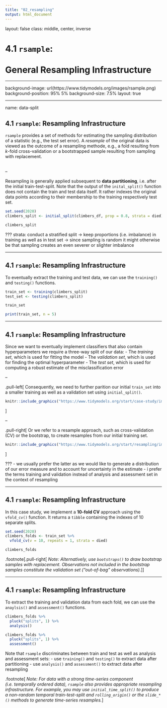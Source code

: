 ```yaml
---
title: "02_resampling"
output: html_document
---
```


layout: false
class: middle, center, inverse

# 4.1 `rsample`:<br><br>General Resampling Infrastructure

---

background-image: url(https://www.tidymodels.org/images/rsample.png)
background-position: 95% 5%
background-size: 7.5%
layout: true

---

name: data-split

## 4.1 `rsample`: Resampling Infrastructure

`rsample` provides a set of methods for estimating the sampling distribution of a statistic (e.g., the test set error). A *resample* of the original data is viewed as the outcome of a resampling methode, e.g., a fold resulting from *k*-fold cross-validation or a bootstrapped sample resulting from sampling with replacement.
<br><br>

--

Resampling is generally applied subsequent to **data partitioning**, i.e. after the initial train-test-split. Note that the output of the `inital_split()` function does not contain the train and test data itself. It rather indexes the original data points according to their membership to the training respectively test set.
```r
set.seed(2020)
climbers_split <- initial_split(climbers_df, prop = 0.8, strata = died)

climbers_split
```

???
strata: conduct a stratified split -> keep proportions (i.e. imbalance) in training as well as in test set -> since sampling is random it might otherwise be that sampling creates an even severer or slighter imbalance

---

## 4.1 `rsample`: Resampling Infrastructure

To eventually extract the training and test data, we can use the `training()` and `testing()` functions. 
```r
train_set <- training(climbers_split)
test_set <- testing(climbers_split)

train_set
```
```r
print(train_set, n = 5)
```

---

## 4.1 `rsample`: Resampling Infrastructure

Since we want to eventually implement classifiers that also contain hyperparameters we require a three-way split of our data:
- The *training set*, which is used for fitting the model
- The *validation set*, which is used for finding the optimal hyperparameter
- The *test set*, which is used for computing a robust estimate of the misclassification error

--

.pull-left[
Consequently, we need to further parition our initial `train_set` into a smaller training as well as a validation set using `initial_split()`.

```r
knitr::include_graphics("https://www.tidymodels.org/start/case-study/img/validation-split.svg")
```
]

--

.pull-right[
 Or we refer to a resample approach, such as cross-validation (CV) or the bootstrap, to create resamples from our initial training set.
 
```r
knitr::include_graphics("https://www.tidymodels.org/start/resampling/img/resampling.svg")
```
]

???
- we usually prefer the latter as we would like to generate a distribution of our error measure and to account for uncertainty in the estimate
- i prefer the terms training and validation instead of analysis and assessment set in the context of resampling

---

## 4.1 `rsample`: Resampling Infrastructure

In this case study, we implement a **10-fold CV** approach using the `vfold_cv()` function. It returns a `tibble` containing the indexes of 10 separate splits.

```r
set.seed(2020)
climbers_folds <- train_set %>% 
  vfold_cv(v = 10, repeats = 1, strata = died) 

climbers_folds
```

.footnote[.pull-right[
*Note: Alternatively, use `bootstraps()` to draw bootstrap samples with replacement. Observations not included in the bootstrap samples constitute the validation set ("out-of-bag" observations).*
]]

---

## 4.1 `rsample`: Resampling Infrastructure

To extract the training and validation data from each fold, we can use the `anaylsis()` and `assessment()` functions. 
```r
climbers_folds %>%
  pluck("splits", 1) %>%
  analysis()
```
```r
climbers_folds %>%
  pluck("splits", 1) %>%
  assessment()
```
Note that `rsample` discriminates between train and test as well as analysis and assessment sets:
- use `training()` and `testing()` to extract data after partitioning
- use `analysis()` and `assessment()` to extract data after resampling

.footnote[
<i>Note: For data with a strong time-series component (i.e. temporally ordered data), `rsample` also provides appropriate resampling infrastructure. For example, you may use `initial_time_split()` to produce a non-random temporal train-test-split and `rolling_origin()` or the `slide_*()` methods to generate time-series resamples.</i>
]
